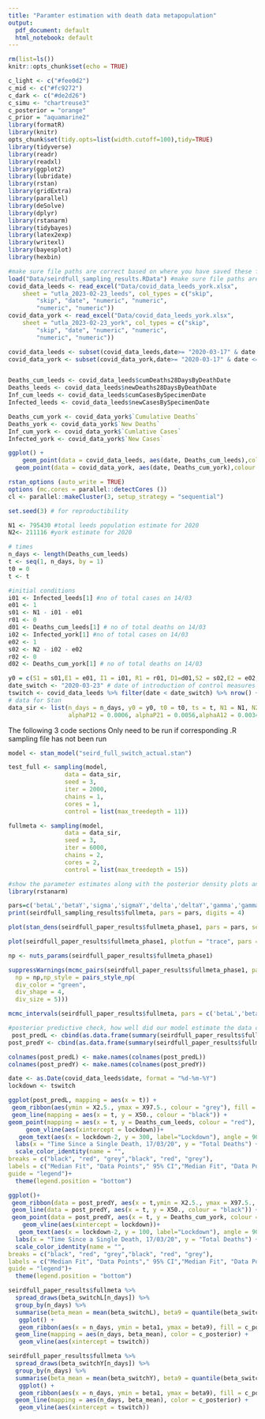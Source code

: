 ```yaml
---
title: "Paramter estimation with death data metapopulation"
output:
  pdf_document: default
  html_notebook: default
---
```


```r
rm(list=ls())
knitr::opts_chunk$set(echo = TRUE)
```
```r
c_light <- c("#fee0d2")
c_mid <- c("#fc9272")
c_dark <- c("#de2d26")
c_simu <- "chartreuse3"
c_posterior = "orange"
c_prior = "aquamarine2"
library(formatR)
library(knitr)
opts_chunk$set(tidy.opts=list(width.cutoff=100),tidy=TRUE)
library(tidyverse)
library(readr)
library(readxl)
library(ggplot2)
library(lubridate)
library(rstan)
library(gridExtra)
library(parallel)
library(deSolve)
library(dplyr)
library(rstanarm)
library(tidybayes)
library(latex2exp)
library(writexl)
library(bayesplot)
library(hexbin)
```
```r
#make sure file paths are correct based on where you have saved these files
load("Data/seirdfull_sampling_results.RData") #make sure file paths are correct based on where you have saved these files
covid_data_leeds <- read_excel("Data/covid_data_leeds_york.xlsx", 
    sheet = "utla_2023-02-23_leeds", col_types = c("skip", 
        "skip", "date", "numeric", "numeric", 
        "numeric", "numeric"))
covid_data_york <- read_excel("Data/covid_data_leeds_york.xlsx", 
    sheet = "utla_2023-02-23_york", col_types = c("skip", 
        "skip", "date", "numeric", "numeric", 
        "numeric", "numeric"))

covid_data_leeds <- subset(covid_data_leeds,date>= "2020-03-17" & date <= "2020-7-18")
covid_data_york <- subset(covid_data_york,date>= "2020-03-17" & date <= "2020-7-18")


Deaths_cum_leeds <- covid_data_leeds$cumDeaths28DaysByDeathDate
Deaths_leeds <- covid_data_leeds$newDeaths28DaysByDeathDate
Inf_cum_leeds <- covid_data_leeds$cumCasesBySpecimenDate
Infected_leeds <- covid_data_leeds$newCasesBySpecimenDate 

Deaths_cum_york <- covid_data_york$`Cumulative Deaths`
Deaths_york <- covid_data_york$`New Deaths`
Inf_cum_york <- covid_data_york$`Cumlative Cases`
Infected_york <- covid_data_york$`New Cases`

ggplot() +
    geom_point(data = covid_data_leeds, aes(date, Deaths_cum_leeds),colour = 'plum2', size = 2) +
  geom_point(data = covid_data_york, aes(date, Deaths_cum_york),colour = 'red', size = 2)
```
```r
rstan_options (auto_write = TRUE)
options (mc.cores = parallel::detectCores ())
cl <- parallel::makeCluster(3, setup_strategy = "sequential")

set.seed(3) # for reproductibility

N1 <- 795430 #total leeds population estimate for 2020
N2<- 211116 #york estimate for 2020

# times
n_days <- length(Deaths_cum_leeds)
t <- seq(1, n_days, by = 1)
t0 = 0
t <- t

#initial conditions
i01 <- Infected_leeds[1] #no of total cases on 14/03
e01 <- 1
s01 <- N1 - i01 - e01
r01 <- 0
d01 <- Deaths_cum_leeds[1] # no of total deaths on 14/03
i02 <- Infected_york[1] #no of total cases on 14/03
e02 <- 1
s02 <- N2 - i02 - e02
r02 <- 0
d02 <- Deaths_cum_york[1] # no of total deaths on 14/03

y0 = c(S1 = s01,E1 = e01, I1 = i01, R1 = r01, D1=d01,S2 = s02,E2 = e02, I2 = i02, R2 = r02, D=d02)
date_switch <- "2020-03-23" # date of introduction of control measures
tswitch <- covid_data_leeds %>% filter(date < date_switch) %>% nrow() + 1 # convert time to number
# data for Stan
data_sir <- list(n_days = n_days, y0 = y0, t0 = t0, ts = t, N1 = N1, N2 = N2, newdeaths1 = Deaths_cum_leeds, newdeaths2 = Deaths_cum_york,tswitch=tswitch, 
                 alphaP12 = 0.0006, alphaP21 = 0.0056,alphaA12 = 0.0034, alphaA21 = 0.0253)
```

The following 3 code sections Only need to be run if corresponding .R sampling file has not been run

```r
model <- stan_model("seird_full_switch_actual.stan")
```

```r
test_full <- sampling(model,
                data = data_sir,
                seed = 3,
                iter = 2000,
                chains = 1,
                cores = 1,
                control = list(max_treedepth = 11))

```
```r
fullmeta <- sampling(model,
                data = data_sir,
                seed = 3,
                iter = 6000,
                chains = 2,
                cores = 2,
                control = list(max_treedepth = 15))
```
```r
#show the parameter estimates along with the posterior density plots and the MCMC chains to obsever how well the chains have mixed. 
library(rstanarm)

pars=c('betaL','betaY','sigma','sigmaY','delta','deltaY','gamma','gammaY','nu','nuY', "recovery_time","recovery_timeY","phi",'phiY','latent_period','latent_periodY','eta','mu','xi','eta2','mu2','xi2')
print(seirdfull_sampling_results$fullmeta, pars = pars, digits = 4)

plot(stan_dens(seirdfull_paper_results$fullmeta_phase1, pars = pars, separate_chains = TRUE))

plot(seirdfull_paper_results$fullmeta_phase1, plotfun = "trace", pars = pars, inc_warmup = FALSE)

np <- nuts_params(seirdfull_paper_results$fullmeta_phase1)

suppressWarnings(mcmc_pairs(seirdfull_paper_results$fullmeta_phase1, pars = c('betaL','betaY','sigma','sigmaY','gamma', 'gammaY','delta','deltaY'), off_diag_args = list(size = 1, alpha = 0.5), diag_fun = "dens", off_diag_fun = "hex", condition = pairs_condition(nuts = "accept_stat__"),
  np = np,np_style = pairs_style_np(
  div_color = "green",
  div_shape = 4,
  div_size = 5)))

mcmc_intervals(seirdfull_paper_results$fullmeta, pars = c('betaL','betaY','sigma','sigmaY','gamma', 'gammaY','delta','deltaY'))
```
```r
#posterior predictive check, how well did our model estimate the data curve.
 post_predL <- cbind(as.data.frame(summary(seirdfull_paper_results$fullmeta, pars = "pred_newdeaths1", probs = c(0.025, 0.05, 0.1, 0.5, 0.9, 0.95, 0.975))$summary), t, Deaths_cum_leeds)
post_predY <- cbind(as.data.frame(summary(seirdfull_paper_results$fullmeta, pars = "pred_newdeaths2", probs = c(0.025, 0.05, 0.1, 0.5, 0.9, 0.95, 0.975))$summary), t, Deaths_cum_york)

colnames(post_predL) <- make.names(colnames(post_predL))
colnames(post_predY) <- make.names(colnames(post_predY))

date <- as.Date(covid_data_leeds$date, format = "%d-%m-%Y")
lockdown <- tswitch

ggplot(post_predL, mapping = aes(x = t)) +
 geom_ribbon(aes(ymin = X2.5., ymax = X97.5., colour = "grey"), fill = "grey", alpha = 0.6) + 
 geom_line(mapping = aes(x = t, y = X50., colour = "black")) +
geom_point(mapping = aes(x = t, y = Deaths_cum_leeds, colour = "red"), size = 0.5) +
     geom_vline(aes(xintercept = lockdown))+
   geom_text(aes(x = lockdown-2, y = 300, label="Lockdown"), angle = 90, size=7)+
  labs(x = "Time Since a Single Death, 17/03/20", y = "Total Deaths") +
  scale_color_identity(name = "",
breaks = c("black", "red", "grey","black", "red", "grey"),
labels = c("Median Fit", "Data Points"," 95% CI","Median Fit", "Data Points"," 95% CI"),
guide = "legend")+
  theme(legend.position = "bottom")

ggplot()+
 geom_ribbon(data = post_predY, aes(x = t,ymin = X2.5., ymax = X97.5., colour = "grey"), fill = "grey", alpha = 0.6) + 
 geom_line(data = post_predY, aes(x = t, y = X50., colour = "black")) +
 geom_point(data = post_predY, aes(x = t, y = Deaths_cum_york, colour = "red"), size = 0.5) +
    geom_vline(aes(xintercept = lockdown))+
   geom_text(aes(x = lockdown-2, y = 100, label="Lockdown"), angle = 90, size=7)+
  labs(x = "Time Since a Single Death, 17/03/20", y = "Total Deaths") +
  scale_color_identity(name = "",
breaks = c("black", "red", "grey","black", "red", "grey"),
labels = c("Median Fit", "Data Points"," 95% CI","Median Fit", "Data Points"," 95% CI"),
guide = "legend")+
  theme(legend.position = "bottom")
```

```r
seirdfull_paper_results$fullmeta %>% 
  spread_draws(beta_switchL[n_days]) %>% 
  group_by(n_days) %>% 
  summarise(beta_mean = mean(beta_switchL), beta9 = quantile(beta_switchL, 0.95), beta1 = quantile(beta_switchL, 0.05)) %>% 
   ggplot() +
   geom_ribbon(aes(x = n_days, ymin = beta1, ymax = beta9), fill = c_posterior, alpha=0.35)+
  geom_line(mapping = aes(n_days, beta_mean), color = c_posterior) +
   geom_vline(aes(xintercept = tswitch))

seirdfull_paper_results$fullmeta %>% 
  spread_draws(beta_switchY[n_days]) %>% 
  group_by(n_days) %>% 
  summarise(beta_mean = mean(beta_switchY), beta9 = quantile(beta_switchY, 0.95), beta1 = quantile(beta_switchY, 0.05)) %>% 
   ggplot() +
   geom_ribbon(aes(x = n_days, ymin = beta1, ymax = beta9), fill = c_posterior, alpha=0.35)+
  geom_line(mapping = aes(n_days, beta_mean), color = c_posterior) +
   geom_vline(aes(xintercept = tswitch))
```

